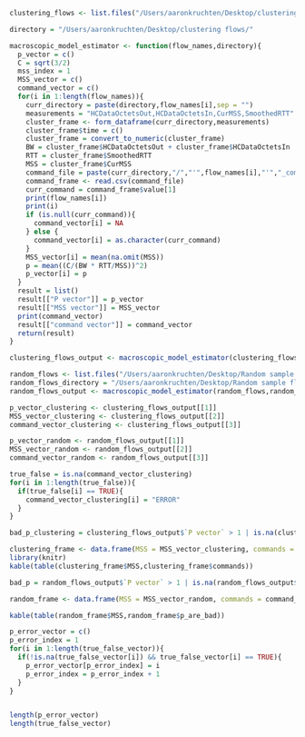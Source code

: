 
```R

clustering_flows <- list.files("/Users/aaronkruchten/Desktop/clustering flows")

directory = "/Users/aaronkruchten/Desktop/clustering flows/"

macroscopic_model_estimator <- function(flow_names,directory){
  p_vector = c()
  C = sqrt(3/2)
  mss_index = 1
  MSS_vector = c()
  command_vector = c()
  for(i in 1:length(flow_names)){
    curr_directory = paste(directory,flow_names[i],sep = "")
    measurements = "HCDataOctetsOut,HCDataOctetsIn,CurMSS,SmoothedRTT"
    cluster_frame <- form_dataframe(curr_directory,measurements)
    cluster_frame$time = c()
    cluster_frame = convert_to_numeric(cluster_frame)
    BW = cluster_frame$HCDataOctetsOut + cluster_frame$HCDataOctetsIn
    RTT = cluster_frame$SmoothedRTT
    MSS = cluster_frame$CurMSS
    command_file = paste(curr_directory,"/","'",flow_names[i],"'","_command.csv",sep = "")
    command_frame <- read.csv(command_file)
    curr_command = command_frame$value[1]
    print(flow_names[i])
    print(i)
    if (is.null(curr_command)){
      command_vector[i] = NA
    } else {
      command_vector[i] = as.character(curr_command)
    }
    MSS_vector[i] = mean(na.omit(MSS))
    p = mean((C/(BW * RTT/MSS))^2)
    p_vector[i] = p
  }
  result = list()
  result[["P vector"]] = p_vector
  result[["MSS vector"]] = MSS_vector
  print(command_vector)
  result[["command vector"]] = command_vector
  return(result)
}

clustering_flows_output <- macroscopic_model_estimator(clustering_flows,directory)

random_flows <- list.files("/Users/aaronkruchten/Desktop/Random sample flows")[1:250]
random_flows_directory = "/Users/aaronkruchten/Desktop/Random sample flows/"
random_flows_output <- macroscopic_model_estimator(random_flows,random_flows_directory)

p_vector_clustering <- clustering_flows_output[[1]]
MSS_vector_clustering <- clustering_flows_output[[2]]
command_vector_clustering <- clustering_flows_output[[3]]

p_vector_random <- random_flows_output[[1]]
MSS_vector_random <- random_flows_output[[2]]
command_vector_random <- random_flows_output[[3]]

true_false = is.na(command_vector_clustering)
for(i in 1:length(true_false)){
  if(true_false[i] == TRUE){
    command_vector_clustering[i] = "ERROR"
  }
}

bad_p_clustering = clustering_flows_output$`P vector` > 1 | is.na(clustering_flows_output$`P vector`)

clustering_frame <- data.frame(MSS = MSS_vector_clustering, commands = command_vector_clustering, p_values = clustering_flows_output$`P vector`,p_are_bad = bad_p_clustering)
library(knitr)
kable(table(clustering_frame$MSS,clustering_frame$commands))

bad_p = random_flows_output$`P vector` > 1 | is.na(random_flows_output$`P vector`)

random_frame <- data.frame(MSS = MSS_vector_random, commands = command_vector_random, p_values = random_flows_output$`P vector`,p_are_bad = bad_p)

kable(table(random_frame$MSS,random_frame$p_are_bad))

p_error_vector = c()
p_error_index = 1
for(i in 1:length(true_false_vector)){
  if(!is.na(true_false_vector[i]) && true_false_vector[i] == TRUE){
    p_error_vector[p_error_index] = i
    p_error_index = p_error_index + 1
  }
}


length(p_error_vector)
length(true_false_vector)




```